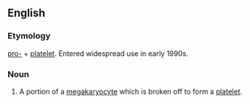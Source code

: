 ==English==

===Etymology===
[[pro-]] + [[platelet]]. Entered widespread use in early 1990s.

===Noun===
{{en-noun}}

# {{context|hematology|lang=en}} A portion of a [[megakaryocyte]] which is broken off to form a [[platelet]].